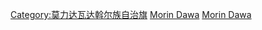 [[Category:莫力达瓦达斡尔族自治旗|Category:莫力达瓦达斡尔族自治旗]]
[[Category:内蒙古自治区旗长|Morin Dawa]]
[[Category:呼倫貝爾政治人物|Morin Dawa]]